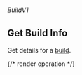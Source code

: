 ###### *BuildV1*

## Get Build Info

Get details for a [build](https://hathora.dev/docs/concepts/hathora-entities#build).

{/* render operation */}
